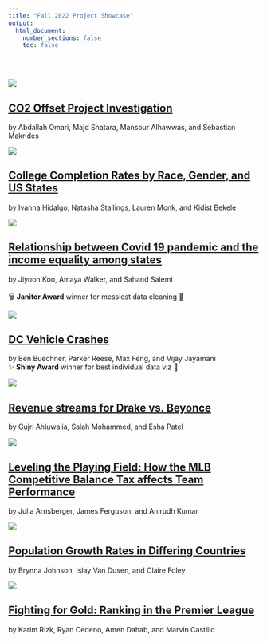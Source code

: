 ```yaml
---
title: "Fall 2022 Project Showcase"
output:
  html_document:
    number_sections: false
    toc: false
---
```


<br>

<div class = "row"><div class = "col-md-5">
<img src="showcase/2022-Fall/thumbnails/carbon-offsets.png">
</div><div class = "col-md-7">
## [CO2 Offset Project Investigation](showcase/2022-Fall/carbon-offsets.html){target="_blank"}
by Abdallah Omari, Majd Shatara, Mansour Alhawwas, and Sebastian Makrides<br>
[<i class="fas fa-video"></i>](https://youtu.be/ZXQGxltDoiI){target="_blank"}
</div></div>

<div class = "row"><div class = "col-md-5">
<img src="showcase/2022-Fall/thumbnails/college-completion-rates.gif">
</div><div class = "col-md-7">
## [College Completion Rates by Race, Gender, and US States](showcase/2022-Fall/college-completion-rates.html){target="_blank"}
by Ivanna Hidalgo, Natasha Stallings, Lauren Monk, and Kidist Bekele<br>
</div></div>

<div class = "row"><div class = "col-md-5">
<img src="showcase/2022-Fall/thumbnails/covid19-in-us-states.png">
</div><div class = "col-md-7">
## [Relationship between Covid 19 pandemic and the income equality among states](showcase/2022-Fall/covid19-in-us-states.html){target="_blank"}
by Jiyoon Koo, Amaya Walker, and Sahand Salemi<br>
[<i class="fas fa-video"></i>](https://youtu.be/WtpDOLZDHvQ){target="_blank"}
<br>🗑️ **Janitor Award** winner for messiest data cleaning 🎉
</div></div>

<div class = "row"><div class = "col-md-5">
<img src="showcase/2022-Fall/thumbnails/dc-vehicle-crashes.gif">
</div><div class = "col-md-7">
## [DC Vehicle Crashes](showcase/2022-Fall/dc-vehicle-crashes.html){target="_blank"}
by Ben Buechner, Parker Reese, Max Feng, and Vijay Jayamani<br>
✨ **Shiny Award** winner for best individual data viz 🎉
</div></div>

<div class = "row"><div class = "col-md-5">
<img src="showcase/2022-Fall/thumbnails/drake-vs-beyonce.png">
</div><div class = "col-md-7">
## [Revenue streams for Drake vs. Beyonce](showcase/2022-Fall/drake-vs-beyonce.html){target="_blank"}
by Gujri Ahluwalia, Salah Mohammed, and Esha Patel<br>
[<i class="fas fa-video"></i>](https://youtu.be/cT2rSsLSoFc){target="_blank"}
</div></div>

<div class = "row"><div class = "col-md-5">
<img src="showcase/2022-Fall/thumbnails/mlb-competitive-balance-tax.png">
</div><div class = "col-md-7">
## [Leveling the Playing Field: How the MLB Competitive Balance Tax affects Team Performance](showcase/2022-Fall/mlb-competitive-balance-tax.html){target="_blank"}
by Julia Arnsberger, James Ferguson, and Anirudh Kumar<br>
[<i class="fas fa-video"></i>](https://youtu.be/FA4K-9RpZLA){target="_blank"}
</div></div>

<div class = "row"><div class = "col-md-5">
<img src="showcase/2022-Fall/thumbnails/population-growth.png">
</div><div class = "col-md-7">
## [Population Growth Rates in Differing Countries](showcase/2022-Fall/population-growth.html){target="_blank"}
by Brynna Johnson, Islay Van Dusen, and Claire Foley<br>
[<i class="fas fa-video"></i>](https://youtu.be/a7EOH58OlG0){target="_blank"}
</div></div>

<div class = "row"><div class = "col-md-5">
<img src="showcase/2022-Fall/thumbnails/premier-league.png">
</div><div class = "col-md-7">
## [Fighting for Gold: Ranking in the Premier League](showcase/2022-Fall/premier-league.html){target="_blank"}
by Karim Rizk, Ryan Cedeno, Amen Dahab, and Marvin Castillo<br>
[<i class="fas fa-video"></i>](https://youtu.be/WtpDOLZDHvQ){target="_blank"}
</div></div>
